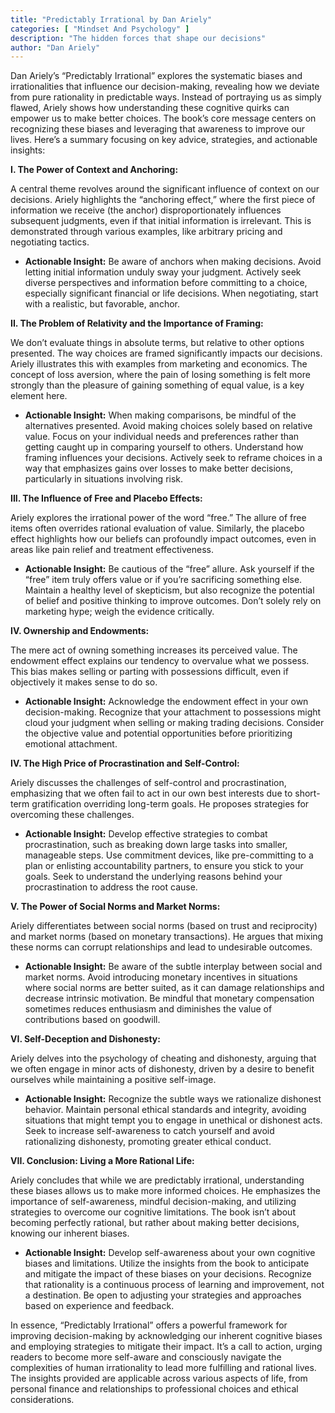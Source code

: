 ```yaml
---
title: "Predictably Irrational by Dan Ariely"
categories: [ "Mindset And Psychology" ]
description: "The hidden forces that shape our decisions"
author: "Dan Ariely"
---
```

Dan Ariely's "Predictably Irrational" explores the systematic biases and irrationalities that influence our decision-making, revealing how we deviate from pure rationality in predictable ways.  Instead of portraying us as simply flawed, Ariely shows how understanding these cognitive quirks can empower us to make better choices. The book's core message centers on recognizing these biases and leveraging that awareness to improve our lives.  Here's a summary focusing on key advice, strategies, and actionable insights:

**I. The Power of Context and Anchoring:**

A central theme revolves around the significant influence of context on our decisions.  Ariely highlights the "anchoring effect," where the first piece of information we receive (the anchor) disproportionately influences subsequent judgments, even if that initial information is irrelevant.  This is demonstrated through various examples, like arbitrary pricing and negotiating tactics.

* **Actionable Insight:**  Be aware of anchors when making decisions.  Avoid letting initial information unduly sway your judgment.  Actively seek diverse perspectives and information before committing to a choice, especially significant financial or life decisions.  When negotiating, start with a realistic, but favorable, anchor.

**II. The Problem of Relativity and the Importance of Framing:**

We don't evaluate things in absolute terms, but relative to other options presented.  The way choices are framed significantly impacts our decisions.  Ariely illustrates this with examples from marketing and economics. The concept of loss aversion, where the pain of losing something is felt more strongly than the pleasure of gaining something of equal value, is a key element here.

* **Actionable Insight:**  When making comparisons, be mindful of the alternatives presented.  Avoid making choices solely based on relative value.  Focus on your individual needs and preferences rather than getting caught up in comparing yourself to others.  Understand how framing influences your decisions.  Actively seek to reframe choices in a way that emphasizes gains over losses to make better decisions, particularly in situations involving risk.

**III. The Influence of Free and Placebo Effects:**

Ariely explores the irrational power of the word "free." The allure of free items often overrides rational evaluation of value.  Similarly, the placebo effect highlights how our beliefs can profoundly impact outcomes, even in areas like pain relief and treatment effectiveness.

* **Actionable Insight:**  Be cautious of the "free" allure.  Ask yourself if the "free" item truly offers value or if you're sacrificing something else.  Maintain a healthy level of skepticism, but also recognize the potential of belief and positive thinking to improve outcomes.  Don't solely rely on marketing hype; weigh the evidence critically.

**IV. Ownership and Endowments:**

The mere act of owning something increases its perceived value.  The endowment effect explains our tendency to overvalue what we possess. This bias makes selling or parting with possessions difficult, even if objectively it makes sense to do so.

* **Actionable Insight:**  Acknowledge the endowment effect in your own decision-making.  Recognize that your attachment to possessions might cloud your judgment when selling or making trading decisions.  Consider the objective value and potential opportunities before prioritizing emotional attachment.

**IV. The High Price of Procrastination and Self-Control:**

Ariely discusses the challenges of self-control and procrastination, emphasizing that we often fail to act in our own best interests due to short-term gratification overriding long-term goals.  He proposes strategies for overcoming these challenges.

* **Actionable Insight:**  Develop effective strategies to combat procrastination, such as breaking down large tasks into smaller, manageable steps.  Use commitment devices, like pre-committing to a plan or enlisting accountability partners, to ensure you stick to your goals.  Seek to understand the underlying reasons behind your procrastination to address the root cause.

**V. The Power of Social Norms and Market Norms:**

Ariely differentiates between social norms (based on trust and reciprocity) and market norms (based on monetary transactions).  He argues that mixing these norms can corrupt relationships and lead to undesirable outcomes.

* **Actionable Insight:**  Be aware of the subtle interplay between social and market norms.  Avoid introducing monetary incentives in situations where social norms are better suited, as it can damage relationships and decrease intrinsic motivation.  Be mindful that monetary compensation sometimes reduces enthusiasm and diminishes the value of contributions based on goodwill.

**VI.  Self-Deception and Dishonesty:**

Ariely delves into the psychology of cheating and dishonesty, arguing that we often engage in minor acts of dishonesty, driven by a desire to benefit ourselves while maintaining a positive self-image.

* **Actionable Insight:**  Recognize the subtle ways we rationalize dishonest behavior.  Maintain personal ethical standards and integrity, avoiding situations that might tempt you to engage in unethical or dishonest acts.  Seek to increase self-awareness to catch yourself and avoid rationalizing dishonesty, promoting greater ethical conduct.

**VII.  Conclusion: Living a More Rational Life:**

Ariely concludes that while we are predictably irrational, understanding these biases allows us to make more informed choices. He emphasizes the importance of self-awareness, mindful decision-making, and utilizing strategies to overcome our cognitive limitations.  The book isn't about becoming perfectly rational, but rather about making better decisions, knowing our inherent biases.

* **Actionable Insight:**  Develop self-awareness about your own cognitive biases and limitations.  Utilize the insights from the book to anticipate and mitigate the impact of these biases on your decisions.  Recognize that rationality is a continuous process of learning and improvement, not a destination.  Be open to adjusting your strategies and approaches based on experience and feedback.


In essence, "Predictably Irrational" offers a powerful framework for improving decision-making by acknowledging our inherent cognitive biases and employing strategies to mitigate their impact. It's a call to action, urging readers to become more self-aware and consciously navigate the complexities of human irrationality to lead more fulfilling and rational lives.  The insights provided are applicable across various aspects of life, from personal finance and relationships to professional choices and ethical considerations.

